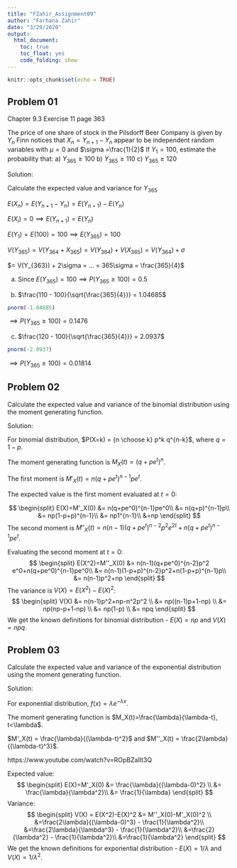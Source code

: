 ---
title: "FZahir_Assignment09"
author: "Farhana Zahir"
date: "3/29/2020"
output:
  html_document:
    toc: true
    toc_float: yes
    code_folding: show
---

```{r setup, include=FALSE}
knitr::opts_chunk$set(echo = TRUE)
```

## Problem 01 

Chapter 9.3 Exercise 11 page 363

The price of one share of stock in the Pilsdorff Beer Company is given by $Y_{n}$
Finn notices that $X_{n} = Y_{n+1} - Y_{n}$ appear to be independent random variables with $\mu = 0$ and $\sigma  =\frac{1}{2}$
If $Y_{1} = 100$, estimate the probability that:
a) $Y_{365}\geq100$
b) $Y_{365}\geq110$
c) $Y_{365}\geq120$

Solution:

Calculate the expected value and variance for $Y_{365}$

$E(X_{n}) = E(Y_{n+1}-Y_{n}) = E(Y_{n+1})-E(Y_{n})$

$E(X_{i}) = 0 \implies E(Y_{n+1})=E(Y_{n})$

$E(Y_{1}) = E(100) = 100 \implies E(Y_{365}) = 100$

$V(Y_{365}) = V(Y_{364} + X_{365}) = V(Y_{364}) + V(X_{365}) = V(Y_{364}) + \sigma$

$= V(Y_{363}) + 2\sigma = ... = 365\sigma = \frac{365}{4}$

a)
Since $E(Y_{365}) = 100 \implies P(Y_{365} \geq 100) = 0.5$

b)
$\frac{110 - 100}{\sqrt{\frac{365}{4}}} = 1.04685$

```{r}
pnorm(-1.04685)
```

$\implies P(Y_{365}\geq 100) = 0.1476$

c)
$\frac{120 - 100}{\sqrt{\frac{365}{4}}} = 2.0937$

```{r}
pnorm(-2.0937)
```
$\implies P(Y_{365}\geq 100) = 0.01814$


## Problem 02 

Calculate the expected value and variance of the binomial distribution using the moment generating function.

Solution:

For binomial distribution, $P(X=k) = {n \choose k} p^k q^{n-k}$, where $q=1-p$.

The moment generating function is $M_X(t)=(q+pe^t)^n$.

The first moment is $M'_X(t) = n(q+pe^t)^{n-1}pe^t$.

The expected value is the first moment evaluated at $t=0$:

$$
\begin{split}
E(X)=M'_X(0) &= n(q+pe^0)^{n-1}pe^0\\
&= n(q+p)^{n-1}p\\
&= np(1-p+p)^{n-1}\\
&= np1^{n-1}\\
&=np
\end{split}
$$
The second moment is $M''_X(t) = n(n-1)(q+pe^t)^{n-2}p^2 e^{2t}+n(q+pe^t)^{n-1}pe^t$.

Evaluating the second moment at $t=0$:
$$
\begin{split}
E(X^2)=M''_X(0) &= n(n-1)(q+pe^0)^{n-2}p^2 e^0+n(q+pe^0)^{n-1}pe^0\\
&= n(n-1)(1-p+p)^{n-2}p^2+n(1-p+p)^{n-1}p\\
&= n(n-1)p^2+np
\end{split}
$$
The variance is $V(X)=E(X^2)-E(X)^2$:
$$
\begin{split}
V(X) &= n(n-1)p^2+np-n^2p^2 \\
&= np((n-1)p+1-np) \\
&= np(np-p+1-np) \\
&= np(1-p) \\
&= npq
\end{split}
$$
We get the known definitions for binomial distribution - $E(X)=np$ and $V(X)=npq$.


## Problem 03 
Calculate the expected value and variance of the exponential distribution using the moment generating function.

Solution:

For exponential distribution, $f(x)=\lambda e^{-\lambda x}$.

The moment generating function is $M_X(t)=\frac{\lambda}{\lambda-t}, t<\lambda$.

$M'_X(t) = \frac{\lambda}{(\lambda-t)^2}$ and $M''_X(t) = \frac{2\lambda}{(\lambda-t)^3}$.

https://www.youtube.com/watch?v=ROpBZalIt3Q

Expected value:
$$
\begin{split}
E(X)=M'_X(0) &= \frac{\lambda}{(\lambda-0)^2} \\
&= \frac{\lambda}{\lambda^2}\\
&= \frac{1}{\lambda}
\end{split}
$$
Variance:
$$
\begin{split}
V(X) = E(X^2)-E(X)^2 &= M''_X(0)-M'_X(0)^2 \\
&=\frac{2\lambda}{(\lambda-0)^3} - \frac{1}{\lambda^2}\\
&=\frac{2\lambda}{\lambda^3} - \frac{1}{\lambda^2}\\
&=\frac{2}{\lambda^2} - \frac{1}{\lambda^2}\\
&=\frac{1}{\lambda^2}
\end{split}
$$
We get the known definitions for exponential distribution - $E(X)=1/\lambda$ and $V(X)=1/\lambda^2$.